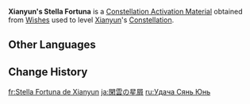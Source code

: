 {{Item Infobox
|id           = 001193
|image        = Item Stella Fortuna (5 Star).png
|type         = Constellation Activation Materials
|group        = Stella Fortuna
|quality      = 5
|description  = [[Xianyun]]'s Constellation Activation Material
|source1      = [[Wishes]]
}}
'''Xianyun's Stella Fortuna''' is a [[Constellation Activation Material]] obtained from [[Wishes]] used to level [[Xianyun]]'s [[Constellation]].

==Other Languages==
{{Other Languages|default_hidden=1
|en      = Xianyun's Stella Fortuna
|zhs     = 闲云的命星
|zhs_rm  = Xiányún de Mìngxīng
|zht     = 閒雲的命星
|zht_rm  = Xiányún de Mìngxīng
|ja      = 閑雲の星屑
|ja_rm   = Kan'un no Hoshikuzu
|ko      = 한운의 운명의 별
|ko_rm   = 
|es      = Stella Fortuna de Xianyun
|fr      = Stella Fortuna de Xianyun
|ru      = Удача Сянь Юнь
|th      = ดวงดาวแห่งชีวิตของ Xianyun
|th_rm   = Duangdao haeng Chiwit khong Xianyun
|vi      = Chòm Sao Của Xianyun
|de      = Stella Fortuna von Xianyun
|id      = Xianyun's Stella Fortuna
|pt      = Stella Fortuna de Xianyun
|tr      = Xianyun'un Yaşam Yıldızı
|it      = Stella Fortuna di Xianyun
}}

==Change History==
{{Change History|4.4}}

[[fr:Stella Fortuna de Xianyun]]
[[ja:閑雲の星屑]]
[[ru:Удача Сянь Юнь]]